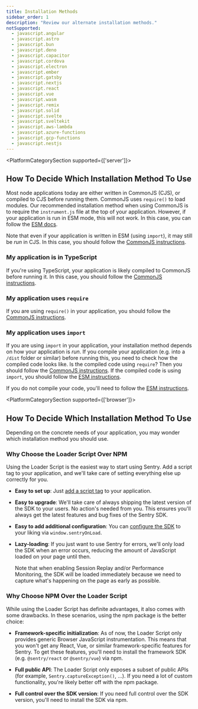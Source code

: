 ```yaml
---
title: Installation Methods
sidebar_order: 1
description: "Review our alternate installation methods."
notSupported:
  - javascript.angular
  - javascript.astro
  - javascript.bun
  - javascript.deno
  - javascript.capacitor
  - javascript.cordova
  - javascript.electron
  - javascript.ember
  - javascript.gatsby
  - javascript.nextjs
  - javascript.react
  - javascript.vue
  - javascript.wasm
  - javascript.remix
  - javascript.solid
  - javascript.svelte
  - javascript.sveltekit
  - javascript.aws-lambda
  - javascript.azure-functions
  - javascript.gcp-functions
  - javascript.nestjs
---
```


<PageGrid />

<PlatformCategorySection supported={['server']}>

## How To Decide Which Installation Method To Use

Most node applications today are either written in CommonJS (CJS), or compiled to CJS before running them.
CommonJS uses `require()` to load modules. Our recommended installation method when using CommonJS is to require the `instrument.js` file at the top of your application. However, if your application is run in ESM mode, this will not work. In this case, you can follow the [ESM docs](./esm).

Note that even if your application is written in ESM (using `import`), it may still be _run_ in CJS. In this case, you should follow the [CommonJS instructions](./commonjs).

### My application is in TypeScript

If you're using TypeScript, your application is likely compiled to CommonJS before running it. In this case, you should follow the [CommonJS instructions](./commonjs).

### My application uses `require`

If you are using `require()` in your application, you should follow the [CommonJS instructions](./commonjs).

### My application uses `import`

If you are using `import` in your application, your installation method depends on how your application is _run_. If you compile your application (e.g. into a `/dist` folder or similar) before running this, you need to check how the compiled code looks like. Is the compiled code using `require`? Then you should follow the [CommonJS instructions](./commonjs). If the compiled code is using `import`, you should follow the [ESM instructions](./esm).

If you do not compile your code, you'll need to follow the [ESM instructions](./esm).

</PlatformCategorySection>

<PlatformCategorySection supported={['browser']}>

## How To Decide Which Installation Method To Use

Depending on the concrete needs of your application, you may wonder which installation method you should use.

### Why Choose the Loader Script Over NPM

Using the Loader Script is the easiest way to start using Sentry. Add a script tag to your application, and we'll take care of setting everything else up correctly for you.

- **Easy to set up**: Just [add a script tag](./loader/#using-the-loader) to your application.

- **Easy to upgrade**: We'll take care of always shipping the latest version of the SDK to your users. No action's needed from you. This ensures you'll always get the latest features and bug fixes of the Sentry SDK.

- **Easy to add additional configuration**: You can [configure the SDK](./loader/#sdk-configuration) to your liking via `window.sentryOnLoad`.

- **Lazy-loading**: If you just want to use Sentry for errors, we'll only load the SDK when an error occurs, reducing the amount of JavaScript loaded on your page until then.

  <Note>
    Note that when enabling Session Replay and/or Performance Monitoring, the
    SDK will be loaded immediately because we need to capture what's happening
    on the page as early as possible.
  </Note>

### Why Choose NPM Over the Loader Script

While using the Loader Script has definite advantages, it also comes with some drawbacks.
In these scenarios, using the npm package is the better choice:

- **Framework-specific initialization**: As of now, the Loader Script only provides generic Browser JavaScript instrumentation. This means that you won't get any React, Vue, or similar framework-specific features for Sentry. To get these features, you'll need to install the framework SDK (e.g. `@sentry/react` or `@sentry/vue`) via npm.

- **Full public API**: The Loader Script only exposes a subset of public APIs (for example, `Sentry.captureException()`, ...). If you need a lot of custom functionality, you're likely better off with the npm package.

- **Full control over the SDK version**: If you need full control over the SDK version, you'll need to install the SDK via npm.

</PlatformCategorySection>
